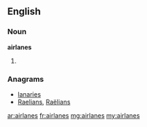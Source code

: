 ==English==

===Noun===
'''airlanes'''

# {{plural of|airlane}}

===Anagrams===
* [[lanaries#English|lanaries]]
* [[Raelians#English|Raelians]], [[Raëlians#English|Raëlians]]

[[ar:airlanes]]
[[fr:airlanes]]
[[mg:airlanes]]
[[my:airlanes]]